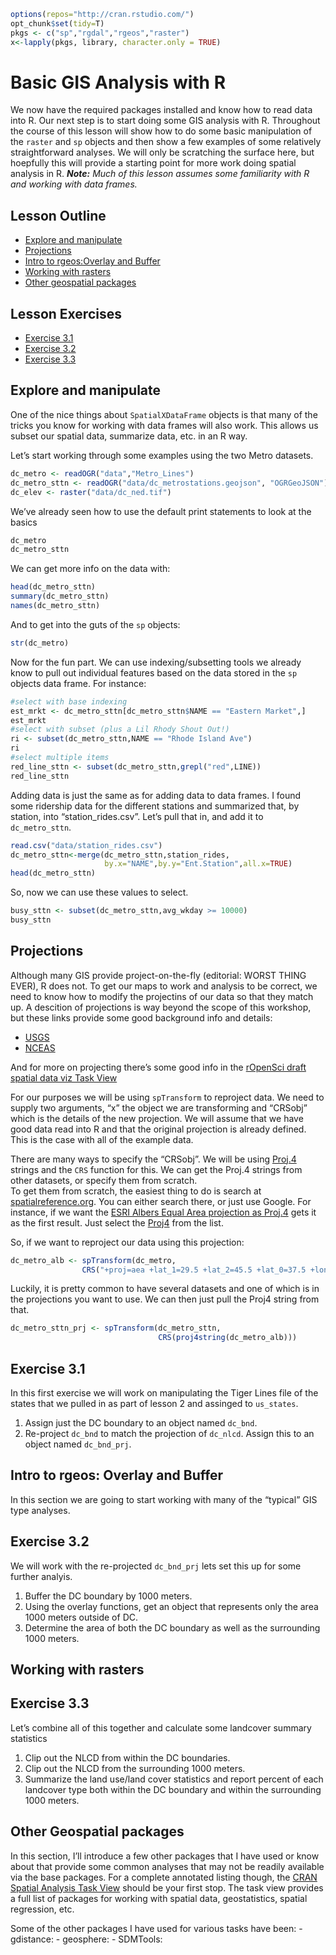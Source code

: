 ```r
options(repos="http://cran.rstudio.com/")
opt_chunk$set(tidy=T)
pkgs <- c("sp","rgdal","rgeos","raster")
x<-lapply(pkgs, library, character.only = TRUE)
```

# Basic GIS Analysis with R
We now have the required packages installed and know how to read data into R. Our next step is to start doing some GIS analysis with R. Throughout the course of this lesson will show how to do some basic manipulation of the `raster` and `sp` objects and then show a few examples of some relatively straightforward analyses.  We will only be scratching the surface here, but hoepfully this will provide a starting point for more work doing spatial analysis in R.  ***Note:*** *Much of this lesson assumes some familiarity with R and working with data frames.*

## Lesson Outline
- [Explore and manipulate](#explore-and-manipulate)
- [Projections](#projections)
- [Intro to rgeos:Overlay and Buffer](#intro-to-rgeos-overlay-and-buffer)
- [Working with rasters](#working-with-rasters)
- [Other geospatial packages](#other-geospatial-packages)

## Lesson Exercises
- [Exercise 3.1](#exercise-31)
- [Exercise 3.2](#exercise-32)
- [Exercise 3.3](#exercise-33)

## Explore and manipulate
One of the nice things about `SpatialXDataFrame` objects is that many of the tricks you know for working with data frames will also work.  This allows us subset our spatial data, summarize data, etc. in an R way.

Let's start working through some examples using the two Metro datasets.

```r
dc_metro <- readOGR("data","Metro_Lines")
dc_metro_sttn <- readOGR("data/dc_metrostations.geojson", "OGRGeoJSON")
dc_elev <- raster("data/dc_ned.tif")
```

We've already seen how to use the default print statements to look at the basics

```r
dc_metro
dc_metro_sttn
```

We can get more info on the data with:

```r
head(dc_metro_sttn)
summary(dc_metro_sttn)
names(dc_metro_sttn)
```

And to get into the guts of the `sp` objects:

```r
str(dc_metro)
```

Now for the fun part.  We can use indexing/subsetting tools we already know to pull out individual features based on the data stored in the `sp` objects data frame.  For instance:

```r
#select with base indexing
est_mrkt <- dc_metro_sttn[dc_metro_sttn$NAME == "Eastern Market",]
est_mrkt
#select with subset (plus a Lil Rhody Shout Out!)
ri <- subset(dc_metro_sttn,NAME == "Rhode Island Ave")
ri
#select multiple items
red_line_sttn <- subset(dc_metro_sttn,grepl("red",LINE))
red_line_sttn
```

Adding data is just the same as for adding data to data frames.  I found some ridership data for the different stations and summarized that, by station, into "station_rides.csv".  Let's pull that in, and add it to `dc_metro_sttn`.  

```r
read.csv("data/station_rides.csv")
dc_metro_sttn<-merge(dc_metro_sttn,station_rides,
                     by.x="NAME",by.y="Ent.Station",all.x=TRUE)
head(dc_metro_sttn)
```

So, now we can use these values to select.

```r
busy_sttn <- subset(dc_metro_sttn,avg_wkday >= 10000)
busy_sttn
```

## Projections
Although many GIS provide project-on-the-fly (editorial: WORST THING EVER), R does not.  To get our maps to work and analysis to be correct, we need to know how to modify the projectins of our data so that they match up.  A descition of projections is way beyond the scope of this workshop, but these links provide some good background info and details:

- [USGS](http://egsc.usgs.gov/isb//pubs/MapProjections/projections.html)
- [NCEAS](https://www.nceas.ucsb.edu/~frazier/RSpatialGuides/OverviewCoordinateReferenceSystems.pdf)

And for more on projecting there's some good info in the [rOpenSci draft spatial data viz Task View](https://github.com/ropensci/maptools#projecting-data)

For our purposes we will be using `spTransform` to reproject data.  We need to supply two arguments, "x" the object we are transforming and "CRSobj" which is the details of the new projection.  We will assume that we have good data read into R and that the original projection is already defined.  This is the case with all of the example data.

There are many ways to specify the "CRSobj".  We will be using [Proj.4](https://trac.osgeo.org/proj/) strings and the `CRS` function for this.  We can get the Proj.4 strings from other datasets, or specify them from scratch.  
To get them from scratch, the easiest thing to do is search at [spatialreference.org](http://spatialreference.org/).  You can either search there, or just use Google.  For instance, if we want the [ESRI Albers Equal Area projection as Proj.4](www.google.com/search?q=ESRI Albers Equal Area projection as Proj.4) gets it as the first result.  Just select the [Proj4](http://spatialreference.org/ref/esri/usa-contiguous-albers-equal-area-conic/proj4/) from the list.

So, if we want to reproject our data using this projection:

```r
dc_metro_alb <- spTransform(dc_metro,
                CRS("+proj=aea +lat_1=29.5 +lat_2=45.5 +lat_0=37.5 +lon_0=-96 +x_0=0 +y_0=0 +ellps=GRS80 +datum=NAD83 +units=m +no_defs"))
```

Luckily, it is pretty common to have several datasets and one of which is in the projections you want to use.  We can then just pull the Proj4 string from that.

```r
dc_metro_sttn_prj <- spTransform(dc_metro_sttn,
                                 CRS(proj4string(dc_metro_alb))) 
```

## Exercise 3.1
In this first exercise we will work on manipulating the Tiger Lines file of the states that we pulled in as part of lesson 2 and assinged to `us_states`.

1. Assign just the DC boundary to an object named `dc_bnd`.
2. Re-project `dc_bnd` to match the projection of `dc_nlcd`.  Assign this to an object named `dc_bnd_prj`.
 
## Intro to rgeos: Overlay and Buffer
In this section we are going to start working with many of the "typical" GIS type analyses. 

## Exercise 3.2
We will work with the re-projected `dc_bnd_prj` lets set this up for some further analyis.

1. Buffer the DC boundary by 1000 meters.
2. Using the overlay functions, get an object that represents only the area 1000 meters outside of DC.
3. Determine the area of both the DC boundary as well as the surrounding 1000 meters.

## Working with rasters

## Exercise 3.3
Let's combine all of this together and calculate some landcover summary statistics

1. Clip out the NLCD from within the DC boundaries.
2. Clip out the NLCD from the surrounding 1000 meters.
3. Summarize the land use/land cover statistics and report percent of each landcover type both within the DC boundary and within the surrounding 1000 meters.

## Other Geospatial packages
In this section, I'll introduce a few other packages that I have used or know about that provide some common analyses that may not be readily available via the base packages.  For a complete annotated listing though, the [CRAN Spatial Analysis Task View](https://cran.r-project.org/web/views/Spatial.html) should be your first stop.  The task view provides a full list of packages for working with spatial data, geostatistics, spatial regression, etc.  

Some of the other packages I have used for various tasks have been:
- gdistance: 
- geosphere:
- SDMTools:

